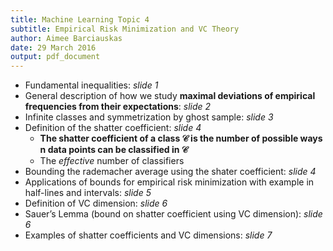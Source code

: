 ```yaml
---
title: Machine Learning Topic 4
subtitle: Empirical Risk Minimization and VC Theory
author: Aimee Barciauskas
date: 29 March 2016
output: pdf_document
---
```


* Fundamental inequalities: *slide 1*
* General description of how we study **maximal deviations of empirical frequencies from their expectations**: *slide 2*
* Infinite classes and symmetrization by ghost sample: *slide 3*
* Definition of the shatter coefficient: *slide 4*
    * **The shatter coefficient of a class $\mathcal{C}$ is the number of possible ways n data points can be classified in $\mathcal{C}$**
    * The *effective* number of classifiers
* Bounding the rademacher average using the shater coefficient: *slide 4*
* Applications of bounds for empirical risk minimization with example in half-lines and intervals: *slide 5*
* Definition of VC dimension: *slide 6*
* Sauer's Lemma (bound on shatter coefficient using VC dimension): *slide 6*
* Examples of shatter coefficients and VC dimensions: *slide 7*
